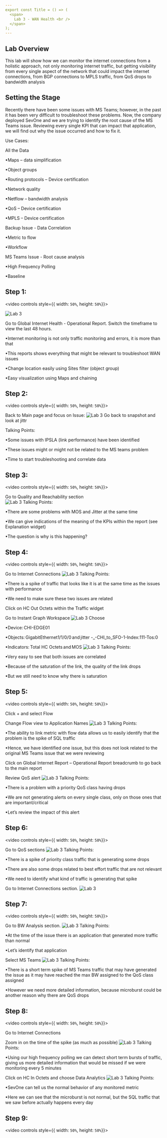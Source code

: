 ```yaml
---
export const Title = () => (
  <span>
    Lab 3 - WAN Health <br />
  </span>
);
---
```

## Lab Overview

This lab will show how we can monitor the internet connections from a holistic
approach, not only monitoring internet traffic, but getting visibility from every single aspect of
the network that could impact the internet connections, from BGP connections to MPLS traffic,
from QoS drops to bandwidth analysis

## Setting the Stage

Recently there have been some issues with MS Teams; however, in the past it has been very
difficult to troubleshoot these problems. Now, the company deployed SevOne and we are
trying to identify the root cause of the MS Teams issue. Reviewing every single KPI that can
impact that application, we will find out why the issue occurred and how to fix it.

Use Cases: 

All the Data 

•Maps – data simplification 

•Object groups 

•Routing protocols – Device certification 

•Network quality 

•Netflow – bandwidth analysis 

•QoS – Device certification 

•MPLS – Device certification 


Backup Issue - Data Correlation 

•Metric to flow 

•Workflow 


MS Teams Issue - Root cause analysis 

•High Frequency Polling 

•Baseline 


## Step 1:

<video controls style={{ width: `50%`, height: `50%`}}>
  <source src="/videos/WAN/WANVideo02.mp4"/>
</video>

![Lab 3](/images/WAN/pic10.png)

Go to Global Internet Health - Operational Report. Switch the timeframe to view the last 48 hours.

•Internet monitoring is not only traffic monitoring and errors, it is more than that 

•This reports shows everything that might be relevant to troubleshoot WAN issues 

•Change location easily using Sites filter (object group) 

•Easy visualization using Maps and chaining 


## Step 2:
<video controls style={{ width: `50%`, height: `50%`}}>
  <source src="/videos/WAN/WANVideo03.mp4"/>
</video>

Back to Main page and focus on Issue: 
![Lab 3](images/WAN/pic16.png)
Go back to snapshot and look at jittr 

Talking Points: 

•Some issues with IPSLA (link performance) have been identified 

•These issues might or might not be related to the MS teams problem 

•Time to start troubleshooting and correlate data 

## Step 3:
<video controls style={{ width: `50%`, height: `50%`}}>
  <source src="/videos/WAN/WANVideo04.mp4"/>
</video>

Go to Quality and Reachability section  
![Lab 3](images/WAN/pic5.png)
Talking Points: 

•There are some problems with MOS and Jitter at the same time 

•We can give indications of the meaning of the KPIs within the report (see Explanation widget) 

•The question is why is this happening? 

## Step 4:
<video controls style={{ width: `50%`, height: `50%`}}>
  <source src="/videos/WAN/WANVideo05.mp4"/>
</video>

Go to Internet Connections
![Lab 3](images/WAN/pic12.png)
Talking Points: 

•There is a spike of traffic that looks like it is at the same time as the issues with performance 

•We need to make sure these two issues are related 

Click on HC Out Octets within the Traffic widget 

Go to Instant Graph Workspace 
![Lab 3](images/WAN/pic13.png)
Choose 

•Device: CHI-EDGE01 

•Objects: GigabitEthernet1/1/0/0 and jitter -_-CHI_to_SFO-1-Index:111-Tos:0 

•Indicators: Total HC Octets and MOS 
![Lab 3](images/WAN/pic14.png)
Talking Points: 

•Very easy to see that both issues are correlated 

•Because of the saturation of the link, the quality of the link drops 

•But we still need to know why there is saturation 

## Step 5:
<video controls style={{ width: `50%`, height: `50%`}}>
  <source src="/videos/WAN/WANVideo06.mp4"/>
</video>

Click + and select Flow 

Change Flow view to Application Names 
![Lab 3](images/WAN/pic15.png)
Talking Points: 

•The ability to link metric with flow data allows us to easily identify that the problem is the spike of SQL traffic 

•Hence, we have identified one issue, but this does not look related to the original MS Teams issue that we were reviewing 

Click on Global Internet Report – Operational Report breadcrumb to go back to the main report 

Review QoS alert 
![Lab 3](images/WAN/pic16.png)
Talking Points: 

•There is a problem with a priority QoS class having drops 

•We are not generating alerts on every single class, only on those ones that are important/critical 

•Let’s review the impact of this alert 

## Step 6:
<video controls style={{ width: `50%`, height: `50%`}}>
  <source src="/videos/WAN/WANVideo07.mp4"/>
</video>

Go to QoS sections
![Lab 3](images/WAN/pic17.png)
Talking Points: 

•There is a spike of priority class traffic that is generating some drops 

•There are also some drops related to best effort traffic that are not relevant 

•We need to identify what kind of traffic is generating that spike 

Go to Internet Connections section. 
![Lab 3](images/WAN/pic12.png)

## Step 7:
<video controls style={{ width: `50%`, height: `50%`}}>
  <source src="/videos/WAN/WANVideo08.mp4"/>
</video>

Go to BW Analysis section.
![Lab 3](images/WAN/pic18.png)
Talking Points: 

•At the time of the issue there is an application that generated more traffic than normal 

•Let’s identify that application 

Select MS Teams
![Lab 3](images/WAN/pic19.png)
Talking Points: 

•There is a short term spike of MS Teams traffic that may have generated the issue as it may have reached the max BW assigned to the QoS class assigned 

•However we need more detailed information, because microburst could be another reason why there are QoS drops 

## Step 8:
<video controls style={{ width: `50%`, height: `50%`}}>
  <source src="/videos/WAN/WANVideo09.mp4"/>
</video>

Go to Internet Connections  

Zoom in on the time of the spike (as much as possible) 
![Lab 3](images/WAN/pic20.png)
Talking Points: 

•Using our high frequency polling we can detect short term bursts of traffic, giving us more detailed information that would be missed if we were monitoring every 5 minutes 

Click on HC In Octets and choose Data Analytics
![Lab 3](images/WAN/pic21.png)
Talking Points: 

•SevOne can tell us the normal behavior of any monitored metric 

•Here we can see that the microburst is not normal, but the SQL traffic that we saw before actually happens every day 

## Step 9:
<video controls style={{ width: `50%`, height: `50%`}}>
  <source src="/videos/WAN/WANVideo10.mp4"/>
</video>



